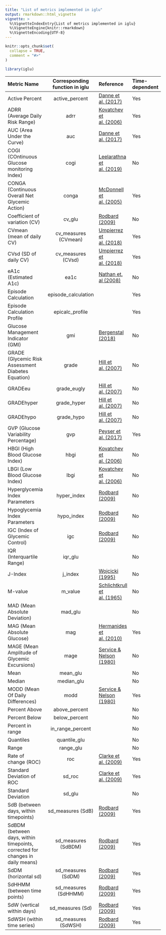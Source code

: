 ```yaml
---
title: "List of metrics implemented in iglu"
output: rmarkdown::html_vignette
vignette: >
  %\VignetteIndexEntry{List of metrics implemented in iglu}
  %\VignetteEngine{knitr::rmarkdown}
  %\VignetteEncoding{UTF-8}
---
```


```r
knitr::opts_chunk$set(
  collapse = TRUE,
  comment = "#>"
)
```

```r
library(iglu)
```

|Metric Name | Corresponding function in iglu | Reference| Time-dependent |
|:------------|:------------------------------:|:----------|:------------|
|Active Percent | active_percent | [Danne et al. (2017)](https://doi.org/10.2337/dc17-1600)| Yes |
|ADRR (Average Daily Risk Range) | adrr | [Kovatchev et al. (2006)](https://doi.org/10.2337/dc06-1085)| Yes |
|AUC (Area Under the Curve) | auc | [Danne et al. (2017)](https://doi.org/10.2337/dc17-1600)| Yes |
|COGI (COntinuous Glucose monitoring Index) | cogi | [Leelarathna et al. (2019)](https://doi.org/10.1177/1932296819838525)| No |
|CONGA (Continuous Overall Net Glycemic Action) | conga | [McDonnell et al. (2005)](https://doi.org/10.1089/dia.2005.7.253)| Yes |
|Coefficient of variation (CV) | cv_glu | [Rodbard (2009)](https://doi.org/10.1089/dia.2008.0132) | No |
|CVmean (mean of daily CV) | cv_measures (CVmean) | [Umpierrez et al. (2018)](https://doi.org/10.1016/j.amjms.2018.09.010) | Yes |
|CVsd (SD of daily CV) | cv_measures (CVsd) | [Umpierrez et al. (2018)](https://doi.org/10.1016/j.amjms.2018.09.010) | Yes |
|eA1c (Estimated A1c) | ea1c | [Nathan et. al (2008)](https://doi.org/10.2337/dc08-0545)| No |
|Episode Calculation | episode_calculation| | Yes | 
|Episode Calculation Profile | epicalc_profile | | Yes | 
|Glucose Management Indicator (GMI) | gmi | [Bergenstal (2018)](https://doi.org/10.2337/dc18-1581)| No |
|GRADE (Glycemic Risk Assessment Diabetes Equation) | grade | [Hill et al. (2007)](https://doi.org/10.1111/j.1464-5491.2007.02119.x)| No |
|GRADEeu | grade_eugly | [Hill et al. (2007)](https://doi.org/10.1111/j.1464-5491.2007.02119.x)| No |
|GRADEhyper | grade_hyper | [Hill et al. (2007)](https://doi.org/10.1111/j.1464-5491.2007.02119.x)| No |
|GRADEhypo | grade_hypo | [Hill et al. (2007)](https://doi.org/10.1111/j.1464-5491.2007.02119.x)| No |
|GVP (Glucose Variability Percentage) | gvp | [Peyser et al. (2017)](https://dx.doi.org/10.1089%2Fdia.2017.0187) | Yes |
|HBGI (High Blood Glucose Index) | hbgi | [Kovatchev et al. (2006)](https://doi.org/10.2337/dc06-1085)| No |
|LBGI (Low Blood Glucose Index) | lbgi | [Kovatchev et al. (2006)](https://doi.org/10.2337/dc06-1085)| No |
|Hyperglycemia Index Parameters | hyper_index | [Rodbard (2009)](https://doi.org/10.1089/dia.2008.0132)| No |
|Hypoglycemia Index Parameters | hypo_index | [Rodbard (2009)](https://doi.org/10.1089/dia.2008.0132)| No |
|IGC (Index of Glycemic Control)| igc | [Rodbard (2009)](https://doi.org/10.1089/dia.2008.0132) | No |
|IQR (Interquartile Range)| iqr_glu | | No |
|J-Index| j_index | [Wojcicki (1995)](https://doi.org/10.1055/s-2007-979906) | No |
|M-value| m_value | [Schlichtkrull et al. (1965)](https://doi.org/10.1111/j.0954-6820.1965.tb01810.x) |  No |
|MAD (Mean Absolute Deviation) | mad_glu | | No |
|MAG (Mean Absolute Glucose) | mag | [Hermanides et al. (2010)](https://doi.org/10.1097/ccm.0b013e3181cc4be9) | Yes |
|MAGE (Mean Amplitude of Glycemic Excursions)| mage | [Service & Nelson (1980)](https://doi.org/10.2337/diacare.3.1.58) | No |
|Mean   | mean_glu | |  No |
|Median | median_glu | | No |
|MODD (Mean Of Daily Differences)| modd | [Service & Nelson (1980)](https://doi.org/10.2337/diacare.3.1.58) | Yes |
|Percent Above | above_percent | | No |
|Percent Below | below_percent | | No |
|Percent in range | in_range_percent | | No |
|Quantiles | quantile_glu | | No |
|Range | range_glu | | No |
|Rate of change (ROC) | roc | [Clarke et al. (2009)](https://doi.org/10.1089/dia.2008.0138) | Yes |
|Standard Deviation of ROC | sd_roc | [Clarke et al. (2009)](https://doi.org/10.1089/dia.2008.0138) | Yes |
|Standard Deviation | sd_glu | | No |
|SdB (between days, within timepoints)| sd_measures (SdB) |[Rodbard (2009)](https://doi.org/10.1089/dia.2009.0015)| Yes |
|SdBDM (between days, within timepoints, corrected for changes in daily means)| sd_measures (SdBDM) |[Rodbard (2009)](https://doi.org/10.1089/dia.2009.0015)| Yes |
|SdDM (horizontal sd)| sd_measures (SdDM) |[Rodbard (2009)](https://doi.org/10.1089/dia.2009.0015)| Yes |
|SdHHMM (between time points)| sd_measures (SdHHMM) |[Rodbard (2009)](https://doi.org/10.1089/dia.2009.0015)| Yes |
|SdW (vertical within days)| sd_measures (Sd)|[Rodbard (2009)](https://doi.org/10.1089/dia.2009.0015)| Yes |
|SdWSH (within time series)| sd_measures (SdWSH) |[Rodbard (2009)](https://doi.org/10.1089/dia.2009.0015)| Yes |
